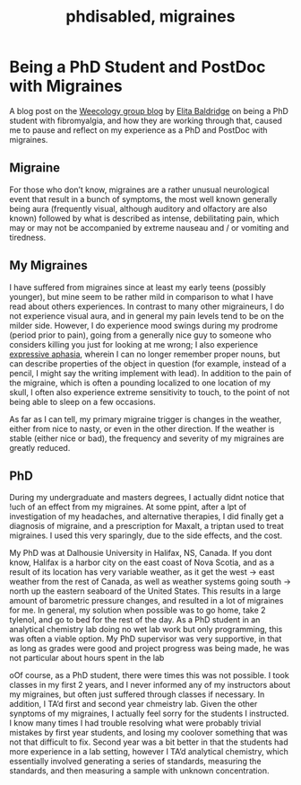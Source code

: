 % phdisabled, migraines

# Being a PhD Student and PostDoc with Migraines

A blog post on the [Weecology group blog](http://jabberwocky.weecology.org/2014/10/13/how-technology-can-help-scientists-with-chronic-illnesses-or-technology-ftw/) by [Elita Baldridge](https://twitter.com/elitabaldridge) on being a PhD student with fibromyalgia, and how they are working through that, caused me to pause and reflect on my experience as a PhD and PostDoc with migraines.

## Migraine

For those who don't know, migraines are a rather unusual neurological event that result in a bunch of symptoms, the most well known generally being aura (frequently visual, although auditory and olfactory are also known) followed by what is described as intense, debilitating pain, which may or may not be accompanied by extreme nauseau and / or vomiting and tiredness.

## My Migraines

I have suffered from migraines since at least my early teens (possibly younger), but mine seem to be rather mild in comparison to what I have read about others experiences. In contrast to many other migraineurs, I do not experience visual aura, and in general my pain levels tend to be on the milder side. However, I do experience mood swings during my prodrome (period prior to pain), going from a generally nice guy to someone who considers killing you just for looking at me wrong; I also experience [expressive aphasia](http://en.wikipedia.org/wiki/Aphasia), wherein I can no longer remember proper nouns, but can describe properties of the object in question (for example, instead of a pencil, I might say the writing implement with lead). In addition to the pain of the migraine, which is often a pounding localized to one location of my skull, I often also experience extreme sensitivity to touch, to the point of not being able to sleep on a few occasions.

As far as I can tell, my primary migraine trigger is changes in the weather, either from nice to nasty, or even in the other direction. If the weather is stable (either nice or bad), the frequency and severity of my migraines are greatly reduced.

## PhD

During my undergraduate and masters degrees, I actually didnt notice that !uch of an effect from my migraines. At some ppint, after a lpt of investigation of my headaches, and alternative therapies, I did finally get a diagnosis of migraine, and a prescription for Maxalt, a triptan used to treat migraines. I used this very sparingly, due to the side effects, and the cost.

My PhD was at Dalhousie University in Halifax, NS, Canada. If you dont know, Halifax is a harbor city on the east coast of Nova Scotia, and as a result of its location has very variable weather, as it get the west -> east weather from the rest of Canada, as well as weather systems going south -> north up the eastern seaboard of the United States. This results in a large amount of barometric pressure changes, and resulted in a lot of migraines for me. In general, my solution when possible was to go home, take 2 tylenol, and go to bed for the rest of the day. As a PhD student in an analytical chemistry lab doing no wet lab work but only programming, this was often a viable option. My PhD supervisor was very supportive, in that as long as grades were good and project progress was being made, he was not particular about hours spent in the lab

oOf course, as a PhD student, there were times this was not possible. I took classes in my first 2 years, and I never informed any of my instructors about my migraines, but often just suffered through classes if necessary. In addition, I TA'd first and second year chmeistry lab. Given the other synptoms of my migraines, I actually feel sorry for the students I instructed. I know many times I had trouble resolving what were probably trivial mistakes by first year students, and losing my coolover something that was not that difficult to fix. Second year was a bit better in that the students had more experience in a lab setting, however I TA'd analytical chemistry, which essentially involved generating a series of standards, measuring the standards, and then measuring a sample with unknown concentration.